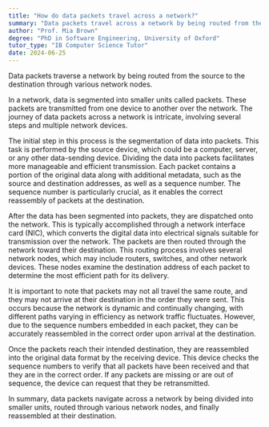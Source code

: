 ```yaml
---
title: "How do data packets travel across a network?"
summary: "Data packets travel across a network by being routed from the source to the destination through various network nodes."
author: "Prof. Mia Brown"
degree: "PhD in Software Engineering, University of Oxford"
tutor_type: "IB Computer Science Tutor"
date: 2024-06-25
---
```


Data packets traverse a network by being routed from the source to the destination through various network nodes.

In a network, data is segmented into smaller units called packets. These packets are transmitted from one device to another over the network. The journey of data packets across a network is intricate, involving several steps and multiple network devices.

The initial step in this process is the segmentation of data into packets. This task is performed by the source device, which could be a computer, server, or any other data-sending device. Dividing the data into packets facilitates more manageable and efficient transmission. Each packet contains a portion of the original data along with additional metadata, such as the source and destination addresses, as well as a sequence number. The sequence number is particularly crucial, as it enables the correct reassembly of packets at the destination.

After the data has been segmented into packets, they are dispatched onto the network. This is typically accomplished through a network interface card (NIC), which converts the digital data into electrical signals suitable for transmission over the network. The packets are then routed through the network toward their destination. This routing process involves several network nodes, which may include routers, switches, and other network devices. These nodes examine the destination address of each packet to determine the most efficient path for its delivery.

It is important to note that packets may not all travel the same route, and they may not arrive at their destination in the order they were sent. This occurs because the network is dynamic and continually changing, with different paths varying in efficiency as network traffic fluctuates. However, due to the sequence numbers embedded in each packet, they can be accurately reassembled in the correct order upon arrival at the destination.

Once the packets reach their intended destination, they are reassembled into the original data format by the receiving device. This device checks the sequence numbers to verify that all packets have been received and that they are in the correct order. If any packets are missing or are out of sequence, the device can request that they be retransmitted.

In summary, data packets navigate across a network by being divided into smaller units, routed through various network nodes, and finally reassembled at their destination.
    